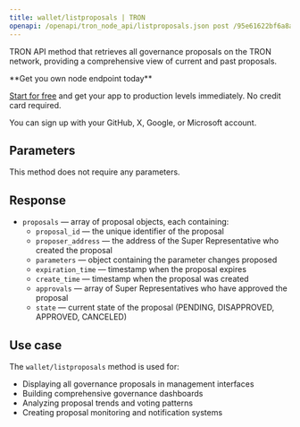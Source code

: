 ---
title: wallet/listproposals | TRON
openapi: /openapi/tron_node_api/listproposals.json post /95e61622bf6a8af293978377718e3b77/wallet/listproposals
---

TRON API method that retrieves all governance proposals on the TRON network, providing a comprehensive view of current and past proposals.

<Check>
**Get you own node endpoint today**

[Start for free](https://console.chainstack.com/) and get your app to production levels immediately. No credit card required.

You can sign up with your GitHub, X, Google, or Microsoft account.
</Check>

## Parameters

This method does not require any parameters.

## Response

* `proposals` — array of proposal objects, each containing:
  * `proposal_id` — the unique identifier of the proposal
  * `proposer_address` — the address of the Super Representative who created the proposal
  * `parameters` — object containing the parameter changes proposed
  * `expiration_time` — timestamp when the proposal expires
  * `create_time` — timestamp when the proposal was created
  * `approvals` — array of Super Representatives who have approved the proposal
  * `state` — current state of the proposal (PENDING, DISAPPROVED, APPROVED, CANCELED)

## Use case

The `wallet/listproposals` method is used for:

* Displaying all governance proposals in management interfaces
* Building comprehensive governance dashboards
* Analyzing proposal trends and voting patterns
* Creating proposal monitoring and notification systems